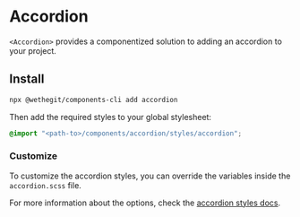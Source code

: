 
<Meta title="components/accordion/Readme" />

# Accordion

`<Accordion>` provides a componentized solution to adding an accordion to your project.

## Install

```bash
npx @wethegit/components-cli add accordion
```

Then add the required styles to your global stylesheet:

```css filename="global.scss"
@import "<path-to>/components/accordion/styles/accordion";
```

### Customize

To customize the accordion styles, you can override the variables inside the `accordion.scss` file.

For more information about the options, check the [accordion styles docs](/docs/components-accordion-styles-accordion--overview).
